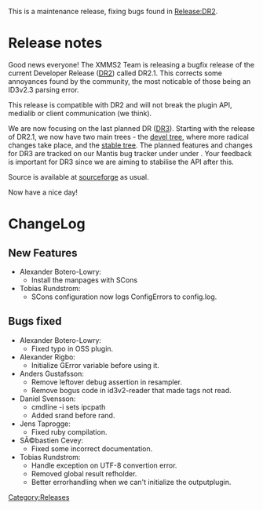 {{Navbar}}

This is a maintenance release, fixing bugs found in [[Release:DR2]].

= Release notes =

Good news everyone! The XMMS2 Team is releasing a bugfix release of the current Developer Release ([[Release:DR2|DR2]]) called DR2.1. This corrects some annoyances found by the community, the most noticable of those being an ID3v2.3 parsing error.

This release is compatible with DR2 and will not break the plugin API, medialib or client communication (we think).

We are now focusing on the last planned DR ([[Release:DR3|DR3]]). Starting with the release of DR2.1, we now have two main trees - the [http://git.xmms.se/?p=xmms2-devel.git;a=summary devel tree], where more radical changes take place, and the [http://git.xmms.se/?p=xmms2-stable.git;a=summary stable tree]. The planned features and changes for DR3 are tracked on our Mantis bug tracker under under {{Bug|317}}. Your feedback is important for DR3 since we are aiming to stabilise the API after this.

Source is available at [[Download XMMS2#Source | sourceforge]] as usual.

Now have a nice day!

= ChangeLog =

==New Features==
* Alexander Botero-Lowry:
** Install the manpages with SCons {{Bug|300}}
* Tobias Rundstrom:
** SCons configuration now logs ConfigErrors to config.log. {{Bug|307}}
==Bugs fixed==
* Alexander Botero-Lowry:
** Fixed typo in OSS plugin. {{Bug|326}}
* Alexander Rigbo:
** Initialize GError variable before using it. {{Bug|318}}
* Anders Gustafsson:
** Remove leftover debug assertion in resampler. {{Bug|314}}
** Remove bogus code in id3v2-reader that made tags not read. {{Bug|293}}
* Daniel Svensson:
** cmdline -i <url> sets ipcpath {{Bug|316}}
** Added srand before rand. {{Bug|315}}
* Jens Taprogge:
** Fixed ruby compilation. {{Bug|294}}
* SÃ©bastien Cevey:
** Fixed some incorrect documentation. {{Bug|308}}
* Tobias Rundstrom:
** Handle exception on UTF-8 convertion error. {{Bug|325}}
** Removed global result refholder. {{Bug|301}}
** Better errorhandling when we can't initialize the outputplugin. {{Bug|296}}


[[Category:Releases]]